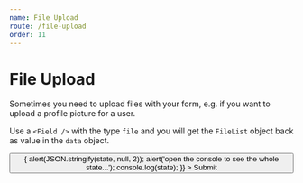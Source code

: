 ```yaml
---
name: File Upload
route: /file-upload
order: 11
---
```



# File Upload

Sometimes you need to upload files with your form, e.g. if you want to upload a profile picture for a user.

Use a `<Field />` with the type `file` and you will get the `FileList` object back as value in the `data` object.

<Playground>
  <Form
    validate
    enctype="multipart/form-data"
  >
    <Field type="file" id="profilePicture" required />
    <Button
      id="submit"
      type="submit"
      onClick={(state) => {
        alert(JSON.stringify(state, null, 2));
        alert('open the console to see the whole state...');
        console.log(state);
      }}
    >
      Submit
    </Button>
  </Form>
</Playground>
